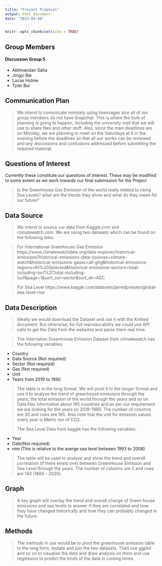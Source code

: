 ```yaml
---
title: "Project Proposal"
output: html_document
date: "2023-04-08"
---
```


```r
knitr::opts_chunk$set(echo = TRUE)
```

## Group Members

#### Discussion Group 5

- Abhinandan Saha
- Jingyi Bai
- Lucas Holme
- Tyler Bui

## Communication Plan

> We intend to comunicate remotely using Imessages sice all of our group members do not have Snapchat. This is where the bulk of planning is going to happen, including the university mail that we will use to share files and other stuff. Also, since the main deadlines are on Monday, we are planning to meet on the Saturdays at 6 in the evening before the deadlines so that all our works can be reviewed and any discussions and confusions addressed before submitting the required material.

## Questions of Interest

Currently these constitute our questions of Interest. These may be modified to some extent as we work towards our final submission for the Project 

> Is the Greenhouse Gas Emission of the world really related to rising Sea Levels? what are the trends they show and what do they mean for our future?

## Data Source

> We intend to source our data from Kaggle.com and climatewatch.com. We are using two datasets which can be found on the following links:

> For International Greenhouse Gas Emission
https://www.climatewatchdata.org/data-explorer/historical-emissions?historical-emissions-data-sources=climate-watch&historical-emissions-gases=all-ghg&historical-emissions-regions=All%20Selected&historical-emissions-sectors=total-including-lucf%2Ctotal-including-lucf&page=1&sort_col=sector&sort_dir=ASC

> For Sea Level
https://www.kaggle.com/datasets/jarredpriester/global-sea-level-rise

## Data Description

> Ideally we would download the Dataset and use it with the Knitted document. But otherwise, for full reproducability we could use API calls to get the Data from the websites and parse them real time. 

> The Internation Greenhouse Emission Dataset from climatewatch has the following variables: 

- Country
- Data Source (Not required)
- Sector (Not required)
- Gas (Not required)
- Unit 
- Years from 2019 to 1990

> The table is in the long format. We will pivot it to the longer format and use it to analyse the trend of greenhouse emissions through the years, the total emission of the world through the years and so on. 
Data Has information about 195 countries and as per our requirement we are looking for the years so 2019-1990. The number of columns are 30 and rows are 195. Also note that the unit for emission values every year is Metric ton of CO2.

> The Sea Level Data from kaggle has the following variables: 

- Year
- Date(Not required)
- mm (This is relative to the averge sea level between 1993 to 2008)

> The table will be used to analyse and show the trend and overall correlation (if there exists one) between GreenHouse Emission and Sea Level through the years. The number of columns are 2 and rows are 140 (1880 - 2020).

## Graph

> A key graph will overlay the trend and overall change of Green house emissions and sea levels to answer if they are correlated and how they have changed historically and how they can probably changed in the future.

## Methods

> The methods in use would be to pivot the greenhouse emission table to the long form, mutate and join the two datasets. Then use ggplot and so on to visualize the data and draw analysis on them and use regression to predict the trnds of the data in coming times.